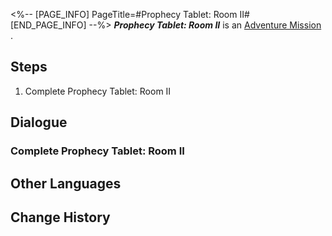 <%-- [PAGE_INFO]
PageTitle=#Prophecy Tablet: Room II#
[END_PAGE_INFO] --%>
{{Stub|Dialogue.}}
{{Mission Infobox
|id            = 8030121
|title         = 
|image         = <!--Mission Prophecy Tablet Room II.png-->
|type          = Adventure
|event_name    = 
|chapter       = 
|requirements  = {{subst:void|<!--Unknown: {"Type":"Manual"}-->}}
|summary       = <!--official mission summary from Fate's Atlas-->
|characters    = Trailblazer
|startLocation = [[<!--starting world-->]] - [[<!--starting area-->]]
|world         = <!--starting world-->
|area          = <!--starting area-->
|prev          = 
|next          = 
|rewards       = 
}}
'''''Prophecy Tablet: Room II''''' is an [[Adventure Mission]]<!--in [world]-->.

==Steps==
# Complete Prophecy Tablet: Room II

<!--
==Gameplay Notes==

--><!--
==Trial Character==

-->
==Dialogue==
{{Stub Dialogue}}
===Complete Prophecy Tablet: Room II{{subst:void|<!--803012101-->}}===
{{Mission Description|type=adventure|location=<!--to be added-->|Every room in the hypogea is protected by a seal, and this one is controlled by the "Prophecy Tablet." You will need to solve the puzzle before you can continue any further.}}
{{Dialogue Start}}
:{{tx}}
{{Dialogue End}}

==Other Languages==
{{Other Languages
|en   = Prophecy Tablet: Room II
|zhs  = 预言算碑-房间Ⅱ
|zht  = 預言算碑-房間Ⅱ
|ja   = 預言の盤：部屋II
|ko   = 예언 비석-방Ⅱ
|es   = Tabla de la profecía: sala II
|fr   = Salle II de la Stèle prophétique
|ru   = Плита пророчества II
|th   = จารึกคำทำนาย: ห้อง II
|vi   = Tấm Bia Tiên Tri: Phòng II
|de   = Monument der Prophezeiung: Raum II
|id   = Prasasti Ramalan: Ruangan II
|pt   = Monumento Profético: Sala II
}}

==Change History==
{{Change History|3.0}}
